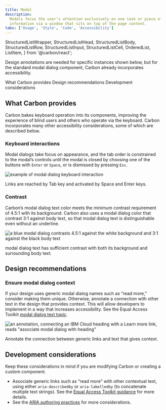 ```yaml
---
title: Modal
description:
  Modals focus the user’s attention exclusively on one task or piece of
  information via a window that sits on top of the page content.
tabs: ['Usage', 'Style', 'Code', 'Accessibility']
---
```


  StructuredListWrapper,
  StructuredListHead,
  StructuredListBody,
  StructuredListRow,
  StructuredListInput,
  StructuredListCell,
  OrderedList,
  ListItem,
} from '@carbon/react';

<PageDescription>

Design annotations are needed for specific instances shown below, but for the
standard modal dialog component, Carbon already incorporates accessibility.

</PageDescription>

<AnchorLinks>
  <AnchorLink>What Carbon provides</AnchorLink>
  <AnchorLink>Design recommendations</AnchorLink>
  <AnchorLink>Development considerations</AnchorLink>
</AnchorLinks>

## What Carbon provides

Carbon bakes keyboard operation into its components, improving the experience of
blind users and others who operate via the keyboard. Carbon incorporates many
other accessibility considerations, some of which are described below.

### Keyboard interactions

Modal dialogs take focus on appearance, and the tab order is constrained to the modal’s controls until the modal is closed by choosing one of the buttons with `Enter` or `Space`, or is dismissed by pressing `Esc`.

<Row>
<Column colLg={8}>

![example of modal dialog keyboard interaction](images/modal-accessibility-1.png)

<Caption>
  Links are reached by Tab key and activated by Space and Enter keys.
</Caption>

</Column>
</Row>

### Contrast

Carbon’s modal dialog text color meets the minimum contrast requirement of 4.5:1 with
its background. Carbon also uses a modal dialog color that contrast 3:1 against body
text, so that modal dialog text is distinguishable even without an underline.

<Row>
<Column colLg={8}>

![a blue modal dialog contrasts 4.5:1 against the white background and 3:1 against the black body text ](images/modal-accessibility-2.png)

<Caption>
  modal dialog text has sufficient contrast with both its background and surrounding
  body text.
</Caption>

</Column>
</Row>

## Design recommendations

### Ensure modal dialog context

If your design uses generic modal dialog names such as “read more,” consider making them
unique. Otherwise, annotate a connection with other text in the design that
provides context. This will allow developers to implement in a way that
increases accessibility. See the Equal Access Toolkit
[modal dialog text topic](https://www.ibm.com/able/toolkit/design/content/#modal-text).

<Row>
<Column colLg={8}>

![an annotation, connecting an IBM Cloud heading with a Learn more link, reads "associate modal dialog with heading"](images/modal-accessibility-3.png)

<Caption>
  Annotate the connection between generic links and text that gives context.
</Caption>

</Column>
</Row>

## Development considerations

Keep these considerations in mind if you are modifying Carbon or creating a
custom component.

- Associate generic links such as “read more” with other contextual text, using
  either `aria-describedby` or `aria-labelledby` (to concatenate multiple text
  strings). See the
  [Equal Access Toolkit guidance](https://www.ibm.com/able/toolkit/develop/text-and-non-text/#aria-labelling)
  for more details.
- See the [ARIA authoring practices](https://w3c.github.io/aria-practices/#link)
  for more considerations.
